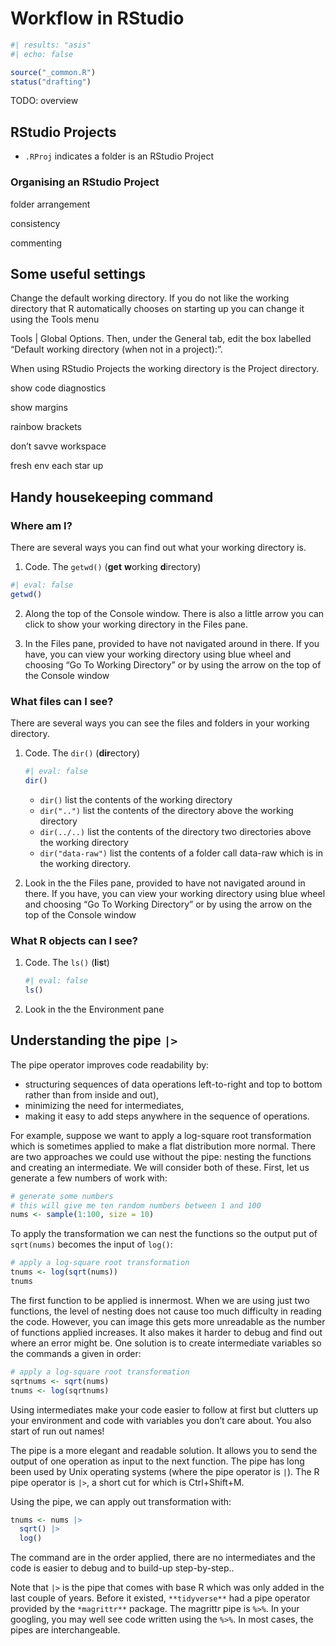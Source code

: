# Workflow in RStudio
```r
#| results: "asis"
#| echo: false

source("_common.R")
status("drafting")
```


TODO: overview



## RStudio Projects


-   `.RProj` indicates a folder is an RStudio Project



### Organising an RStudio Project 

folder arrangement

consistency

commenting


## Some useful settings

Change the default working directory.
If you do not like the working directory that R automatically chooses on starting up you can change it using the Tools menu

Tools | Global Options. Then, under the General tab, edit the box labelled "Default working directory (when not in a project):".

When using RStudio Projects the working directory is the Project directory.


show code diagnostics

show margins

rainbow brackets

don't savve workspace

fresh env each star up



## Handy housekeeping command



### Where am I?

There are several ways you can find out what your working directory is.

1. Code. The `getwd()` (**get** **w**orking **d**irectory)

```r
#| eval: false
getwd()
```

2. Along the top of the Console window. There is also a little arrow you can click to show your working directory in the Files pane.

3. In the Files pane, provided to have not navigated around in there. If you have, you can view your working directory using blue wheel and choosing "Go To Working Directory" or by using the arrow on the top of the Console window 


### What files can I see?

There are several ways you can see the files and folders in your working directory.

1. Code. The `dir()` (**dir**ectory)

      ```r
      #| eval: false
      dir()
      ```

    -   `dir()` list the contents of the working directory
    -   `dir("..")` list the contents of the directory above the working directory
    -   `dir(../..)` list the contents of the directory two directories above the working directory
    -   `dir("data-raw")` list the contents of a folder call data-raw which is in the working directory.


2.  Look in the the Files pane, provided to have not navigated around in there. If you have, you can view your working directory using blue wheel and choosing "Go To Working Directory" or by using the arrow on the top of the Console window 



### What R objects can I see?

1. Code. The `ls()` (**l**i**s**t)

      ```r
      #| eval: false
      ls()
      ```

2.  Look in the the Environment pane




## Understanding the pipe `|>`

The pipe operator improves code readability by:

-   structuring sequences of data operations left-to-right and top to bottom rather than from inside and out),
-   minimizing the need for intermediates,
-   making it easy to add steps anywhere in the sequence of operations.

For example, suppose we want to apply a log-square root transformation which is sometimes applied to make a flat distribution more normal. There are two approaches we could use without the pipe: nesting the functions and creating an intermediate. We will consider both of these. First, let us generate a few numbers of work with:

```r
# generate some numbers
# this will give me ten random numbers between 1 and 100
nums <- sample(1:100, size = 10)
```

To apply the transformation we can nest the functions so the output put of `sqrt(nums)` becomes the input of `log()`:

```r
# apply a log-square root transformation
tnums <- log(sqrt(nums))
tnums
```

The first function to be applied is innermost. When we are using just two functions, the level of nesting does not cause too much difficulty in reading the code. However, you can image this gets more unreadable as the number of functions applied increases. It also makes it harder to debug and find out where an error might be. One solution is to create intermediate variables so the commands a given in order:

```r
# apply a log-square root transformation
sqrtnums <- sqrt(nums)
tnums <- log(sqrtnums)
```

Using intermediates make your code easier to follow at first but clutters up your environment and code with variables you don't care about. You also start of run out names!

The pipe is a more elegant and readable solution. It allows you to send the output of one operation as input to the next function. The pipe has long been used by Unix operating systems (where the pipe operator is `|`). The R pipe operator is `|>`, a short cut for which is Ctrl+Shift+M.

Using the pipe, we can apply out transformation with:

```r
tnums <- nums |> 
  sqrt() |> 
  log()
```

The command are in the order applied, there are no intermediates and the code is easier to debug and to build-up step-by-step..

Note that `|>` is the pipe that comes with base R which was only added in the last couple of years. Before it existed, `**tidyverse**` had a pipe operator provided by the `*magrittr**` package. The magrittr pipe is `%>%`. In your googling, you may well see code written using the `%>%`. In most cases, the pipes are interchangeable.





